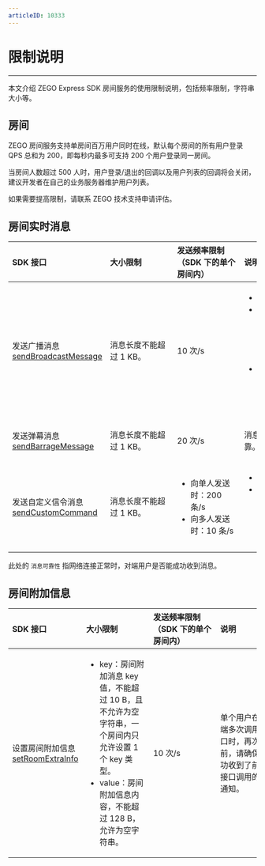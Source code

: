```yaml
---
articleID: 10333
---
```

<style>
table th:nth-of-type(1) { min-width: 120px; width: 20%; }
table th:nth-of-type(2) { min-width: 120px; width: 20%; }
table th:nth-of-type(3) { min-width: 120px; width: 20%; }
table th:nth-of-type(4) { min-width: 120px; width: 35%; }


table {width: 100%;}
</style>

# 限制说明
---

本文介绍 ZEGO Express SDK 房间服务的使用限制说明，包括频率限制，字符串大小等。

## 房间

ZEGO 房间服务支持单房间百万用户同时在线，默认每个房间的所有用户登录 QPS 总和为 200，即每秒内最多可支持 200 个用户登录同一房间。

当房间人数超过 500 人时，用户登录/退出的回调以及用户列表的回调将会关闭，建议开发者在自己的业务服务器维护用户列表。

<div class="mk-hint">

如果需要提高限制，请联系 ZEGO 技术支持申请评估。   
</div>


## 房间实时消息

| SDK 接口   | 大小限制 | 发送频率限制<br>（SDK 下的单个房间内）<br/>  | 说明 |
| :---------- | :----------- | :-------- | :-- |
| 发送广播消息 [sendBroadcastMessage](/unique-api/express-video-sdkhttps://doc-zh.zego.im/article/javascript_uni-app/classes/_zegoexpressengine_.zegoexpressengine.html#sendbroadcastmessage)   | 消息长度不能超过 1 KB。    |  10 次/s  | <ul><li>消息可靠。</li><li>单个用户在客户端调用此接口的最大 QPS 为 2。</li><li>房间在线人数超过 500 时，不支持。 </li></ul>|
| 发送弹幕消息 [sendBarrageMessage](/unique-api/express-video-sdkhttps://doc-zh.zego.im/article/javascript_uni-app/classes/_zegoexpressengine_.zegoexpressengine.html#sendbarragemessage)   | 消息长度不能超过 1 KB。| 20 次/s | <p>消息不保证可靠。</p> |
| 发送自定义信令消息 [sendCustomCommand](/unique-api/express-video-sdkhttps://doc-zh.zego.im/article/javascript_uni-app/classes/_zegoexpressengine_.zegoexpressengine.html#sendcustomcommand)  | 消息长度不能超过 1 KB。  | <ul><li>向单人发送时：200 条/s</li><li>向多人发送时：10 条/s</li></ul> | <ul><li>消息可靠。</li><li>房间在线人数超过 500 时，不支持对多人发送。</li></ul> |


<div class="mk-hint">


此处的 `消息可靠性` 指网络连接正常时，对端用户是否能成功收到消息。
</div>


## 房间附加信息

| SDK 接口   | 大小限制  | 发送频率限制<br>（SDK 下的单个房间内）<br/> | 说明 |
| :------   | :----------- | :------- | :------- |
| 设置房间附加信息 [setRoomExtraInfo](/unique-api/express-video-sdkhttps://doc-zh.zego.im/article/javascript_uni-app/classes/_zegoexpressengine_.zegoexpressengine.html#setroomextrainfo)  | <ul><li> key：房间附加消息 key 值，不能超过 10 B，且不允许为空字符串，一个房间内只允许设置 1 个 key 类型。</li><li>value：房间附加信息内容，不能超过 128 B，允许为空字符串。</li></ul> | 10 次/s | 单个用户在客户端多次调用此接口时，再次调用前，请确保已成功收到了前一次接口调用的回调通知。 |
